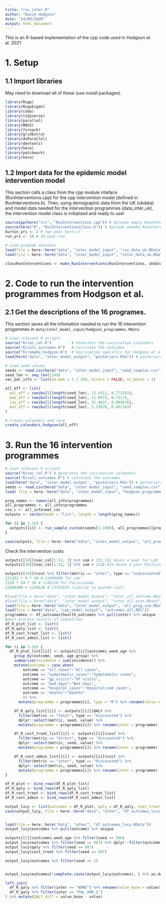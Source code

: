```yaml
---
title: "rsv_inter_R"
author: "David Hodgson"
date: "24/09/2020"
output: html_document
---
```


This is an R-based implementation of the cpp code used in Hodgson et al. 2021

# 1. Setup 
## 1.1 Import libraries
May need to downoad all of these (use install.packages).

```r

library(Rcpp)
library(RcppEigen) 
library(coda) 
library(tidyverse)
library(parallel)
library(MASS)
library(foreach)
library(gridExtra)
library(doParallel)
library(devtools)
library(here)
library(patchwork)
library(here)

```


## 1.2 Import data for the epidemic model intervention model

This section calls a class from the cpp module inteface (RunInterventions.cpp) for the cpp intervention model (defined in RunInterventions.h).
Then, using demographic data from the UK (ukdata) and model data needed for the intervention programmes (data_inter_uk), the intervention model class is initialised and ready to use! 

```r

sourceCpp(here("src", "RunInterventions.cpp")) # Uploads empty RunInterventions class
source(here("R", "RunInterventionsClass.R")) # Uploads emmake_RunInterventionspty function
burnin_yrs <- 2 # two year burn-in
run_yrs <- 10 # 10-year run

# Load premade datasets
load(file = here::here("data", "inter_model_input", "rsv_data_uk.RData")) # loads ukdata
load(file = here::here("data", "inter_model_input", "inter_data_uk.RData")) # loads data_inter_uk

classRunInterventions <- make_RunInterventions(RunInterventions, ukdata, data_inter_uk, burnin_yrs * 365, run_yrs * 365)

```

# 2. Code to run the intervention programmes from Hodgson et al. 
## 2.1 Get the descriptions of the 16 programes.

This section saves all the infomation needed to run the 16 intevention progammes in `data/inter_model_input/hodgson_programmes.RData` 

```r

# Load relevant R scripts
source("R/vac_cal.R")         # Generates the vaccination calendars
source("R/calc_outcomes.R")   # Calculate the outcomes
source("R/remake_hodgson.R")  # Vaccination specifics for hodgson et al.
load(here("data", "inter_model_output", "posteriors.Rda")) # posteriors from fitting in Hodgson et al. 2020

# Load seed values
seeds <- read.csv(here("data", "inter_model_input", "seed_samples.csv"), header = FALSE)[, 1] + 1
seed_len <- seq_len(1249)
vac_par_info <- list(om_mab = 1 / 250, direct = FALSE, xi_boost = 1)

all_eff <- list(
  pal_eff = rweibull(length(seed_len), 12.4311, 0.772251),
  mab_eff = rweibull(length(seed_len), 11.8975, 0.7317),
  lav_eff = rweibull(length(seed_len), 31.4637, 0.844676),
  mat_eff = rweibull(length(seed_len), 3.32676, 0.461343)
)

# Create calendars and save
create_calendars_hodgson(all_eff)

```

# 3. Run the 16 intervention programmes

```r

# Load relevant R scripts
source("R/vac_cal.R") # generates the vaccination calendars
source("R/calc_outcomes.R") # calculate the outcomes
load(here("data", "inter_model_output", "posteriors.Rda")) # posteriors from fitting in Hodgson et al. 2020
seeds <- read.csv(here("data", "inter_model_input", "seed_samples.csv"), header = FALSE)[, 1] + 1 # load seeds
load( file = here::here("data", "inter_model_input", "hodgson_programmes.RData")) # load all_info

prog_names <- names(all_info$programmes)
all_programmes <- all_info$programmes
cov_c <- all_info$mat_cov
outputs <- vector(mode = "list", length = length(prog_names))

for (i in 1:16) {
  outputs[[i]] <- run_sample_custom(seeds[1:1000], all_programmes[[prog_names[i]]], vac_par_info, cov_c[i], post)
}

save(outputs, file = here::here("data", "inter_model_output", "all_prog_sim.RData"))

```

Check the intervention costs
```r

outputs[[10]]$vac_cal[1:52, 3] %>% sum # 251,161 doses a year for LAV
outputs[[10]]$vac_cal[1:52, 1] %>% sum # 2128.624 doses a year Palivizumab

outputs[[10]]$cost %>% filter(metric == "inter", type == "undiscounted") # cost is over 10 years £23828482
251161 * 9 * 10 # 22604490 for LAV
2128 * 54 * 10 # 1149120 for Palivizumab
22604490 + 1149120 # 23753610 (similar to quoted cost)

```

```r


#load(file = here("data", "inter_model_output", "inter_all_outcome.RData") )# outcomes_all
#load(file = here("data", "inter_model_output", "inter_all_econ.RData") )# econmetric_alll
load(file = here::here("data", "inter_model_output", "all_prog_sim.RData")) # outputs
load(file = here("data", "cpp_model_output", "outcomes_all.RDS"))
programmes <- df_outcomes$health_outcomes %>% pull(inter) %>% unique
#post process results of simualtion
df_R_plot_list <- list()
df_R_qaly_list <- list()
df_R_cost_treat_list <- list()
df_R_cost_admin_list <- list()

for (i in 1:16) {
  df_R_plot_list[[i]] <- outputs[[i]]$outcomes_week_age %>%
    group_by(outcome, seed, age_group) %>%
    summarise(incidence = sum(incidence)) %>%
    mutate(outcome = case_when(
        outcome == "all_cases"~"All cases",
        outcome == "symptomatic_cases"~"Symptomatic cases",
        outcome == "gp_visits"~"GP visits",
        outcome == "bed_days"~"Bed days",
        outcome == "hospital_cases"~"Hospitalised cases",
        outcome == "deaths"~"Deaths"
        )) %>%
      mutate(programme = programmes[i], type = "R") %>% rename(value = incidence)

    df_R_qaly_list[[i]] <- outputs[[i]]$QALY %>%
      filter(metric == "total", type == "discounted") %>%
      dplyr::select(metric, seed, value) %>%
      mutate(programme = programmes[i]) %>% rename(inter = programme)

    df_R_cost_treat_list[[i]] <- outputs[[i]]$cost %>%
      filter(metric == "direct", type == "discounted") %>%
      dplyr::select(metric, seed, value) %>%
      mutate(programme = programmes[i]) %>% rename(inter = programme)

    df_R_cost_admin_list[[i]] <- outputs[[i]]$cost %>%
      filter(metric == "inter", type == "discounted") %>%
      dplyr::select(metric, seed, value) %>%
      mutate(programme = programmes[i]) %>% rename(inter = programme)
}

df_R_plot <- bind_rows(df_R_plot_list)
df_R_qaly <- bind_rows(df_R_qaly_list)
df_R_cost_treat <- bind_rows(df_R_cost_treat_list)
df_R_cost_admin <- bind_rows(df_R_cost_admin_list)

output_lucy <- list(outcomes = df_R_plot, qaly = df_R_qaly, cost_treat = df_R_cost_treat, cost_admin = df_R_cost_admin)
save(output_lucy, file = here::here("data", "other", "df_outcomes_lucy.RData"))


load(file = here::here("data", "other", "df_outcomes_lucy.RData"))
output_lucy$outcomes %>% pull(outcome) %>% unique

outputs[[2]]$outcomes_week_age %>% filter(seed == 566) 
output_lucy$outcomes %>% filter(seed == 887) %>% dplyr::filter(outcome == "All cases", age_group == 25)
output_lucy$qaly %>% filter(seed == 887) 
output_lucy$cost_treat %>% filter(seed == 887) 

output_lucy$outcomes %>% filter(seed == 1)


output_lucy$outcomes[!complete.cases(output_lucy$outcomes), ] %>% as.data.frame %>% dplyr::select(!age_group) %>% unique %>% pull(seed) %>% unique

left_join(
  df_R_qaly %>% filter(inter == "NONE") %>% rename(value_base = value) %>% dplyr::select(!inter),
  df_R_qaly %>% filter(inter == "PAL_VHR_S")
) %>% mutate(QALY_diff = value_base - value)

 
```
